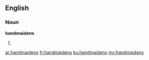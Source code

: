 ==English==

===Noun===
'''handmaidens'''

# {{plural of|[[handmaiden]]}}

[[ar:handmaidens]]
[[fr:handmaidens]]
[[ku:handmaidens]]
[[my:handmaidens]]